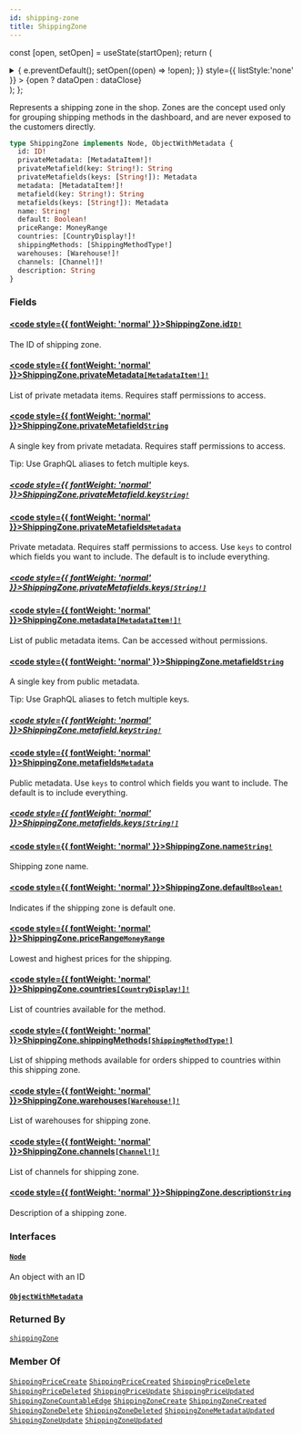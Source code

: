 ```yaml
---
id: shipping-zone
title: ShippingZone
---
```






const [open, setOpen] = useState(startOpen);
return (
<details {...(open ? { open: true } : {})} className="details" style={{ border:'none', boxShadow:'none', background:'var(--ifm-background-color)' }}>
<summary
onClick={(e) => {
e.preventDefault();
setOpen((open) => !open);
}}
style={{ listStyle:'none' }} >
{open ? dataOpen : dataClose}
</summary>
{open && children}
</details>
);
};

Represents a shipping zone in the shop. Zones are the concept used only for grouping shipping methods in the dashboard, and are never exposed to the customers directly.

```graphql
type ShippingZone implements Node, ObjectWithMetadata {
  id: ID!
  privateMetadata: [MetadataItem!]!
  privateMetafield(key: String!): String
  privateMetafields(keys: [String!]): Metadata
  metadata: [MetadataItem!]!
  metafield(key: String!): String
  metafields(keys: [String!]): Metadata
  name: String!
  default: Boolean!
  priceRange: MoneyRange
  countries: [CountryDisplay!]!
  shippingMethods: [ShippingMethodType!]
  warehouses: [Warehouse!]!
  channels: [Channel!]!
  description: String
}
```

### Fields

#### [<code style={{ fontWeight: 'normal' }}>ShippingZone.<b>id</b></code>](#)<Bullet />[`ID!`](../../../api-reference/miscellaneous/scalars/id.mdx) <Badge class="badge badge--secondary" text="non-null"/> <Badge class="badge badge--secondary" text="scalar"/> <Badge class="badge badge--secondary" text="miscellaneous"/>

The ID of shipping zone.

#### [<code style={{ fontWeight: 'normal' }}>ShippingZone.<b>privateMetadata</b></code>](#)<Bullet />[`[MetadataItem!]!`](../../../api-reference/miscellaneous/objects/metadata-item.mdx) <Badge class="badge badge--secondary" text="non-null"/> <Badge class="badge badge--secondary" text="object"/> <Badge class="badge badge--secondary" text="miscellaneous"/>

List of private metadata items. Requires staff permissions to access.

#### [<code style={{ fontWeight: 'normal' }}>ShippingZone.<b>privateMetafield</b></code>](#)<Bullet />[`String`](../../../api-reference/miscellaneous/scalars/string.mdx) <Badge class="badge badge--secondary" text="scalar"/> <Badge class="badge badge--secondary" text="miscellaneous"/>

A single key from private metadata. Requires staff permissions to access.

Tip: Use GraphQL aliases to fetch multiple keys.

##### [<code style={{ fontWeight: 'normal' }}>ShippingZone.privateMetafield.<b>key</b></code>](#)<Bullet />[`String!`](../../../api-reference/miscellaneous/scalars/string.mdx) <Badge class="badge badge--secondary" text="non-null"/> <Badge class="badge badge--secondary" text="scalar"/> <Badge class="badge badge--secondary" text="miscellaneous"/>

#### [<code style={{ fontWeight: 'normal' }}>ShippingZone.<b>privateMetafields</b></code>](#)<Bullet />[`Metadata`](../../../api-reference/miscellaneous/scalars/metadata.mdx) <Badge class="badge badge--secondary" text="scalar"/> <Badge class="badge badge--secondary" text="miscellaneous"/>

Private metadata. Requires staff permissions to access. Use `keys` to control which fields you want to include. The default is to include everything.

##### [<code style={{ fontWeight: 'normal' }}>ShippingZone.privateMetafields.<b>keys</b></code>](#)<Bullet />[`[String!]`](../../../api-reference/miscellaneous/scalars/string.mdx) <Badge class="badge badge--secondary" text="list"/> <Badge class="badge badge--secondary" text="scalar"/> <Badge class="badge badge--secondary" text="miscellaneous"/>

#### [<code style={{ fontWeight: 'normal' }}>ShippingZone.<b>metadata</b></code>](#)<Bullet />[`[MetadataItem!]!`](../../../api-reference/miscellaneous/objects/metadata-item.mdx) <Badge class="badge badge--secondary" text="non-null"/> <Badge class="badge badge--secondary" text="object"/> <Badge class="badge badge--secondary" text="miscellaneous"/>

List of public metadata items. Can be accessed without permissions.

#### [<code style={{ fontWeight: 'normal' }}>ShippingZone.<b>metafield</b></code>](#)<Bullet />[`String`](../../../api-reference/miscellaneous/scalars/string.mdx) <Badge class="badge badge--secondary" text="scalar"/> <Badge class="badge badge--secondary" text="miscellaneous"/>

A single key from public metadata.

Tip: Use GraphQL aliases to fetch multiple keys.

##### [<code style={{ fontWeight: 'normal' }}>ShippingZone.metafield.<b>key</b></code>](#)<Bullet />[`String!`](../../../api-reference/miscellaneous/scalars/string.mdx) <Badge class="badge badge--secondary" text="non-null"/> <Badge class="badge badge--secondary" text="scalar"/> <Badge class="badge badge--secondary" text="miscellaneous"/>

#### [<code style={{ fontWeight: 'normal' }}>ShippingZone.<b>metafields</b></code>](#)<Bullet />[`Metadata`](../../../api-reference/miscellaneous/scalars/metadata.mdx) <Badge class="badge badge--secondary" text="scalar"/> <Badge class="badge badge--secondary" text="miscellaneous"/>

Public metadata. Use `keys` to control which fields you want to include. The default is to include everything.

##### [<code style={{ fontWeight: 'normal' }}>ShippingZone.metafields.<b>keys</b></code>](#)<Bullet />[`[String!]`](../../../api-reference/miscellaneous/scalars/string.mdx) <Badge class="badge badge--secondary" text="list"/> <Badge class="badge badge--secondary" text="scalar"/> <Badge class="badge badge--secondary" text="miscellaneous"/>

#### [<code style={{ fontWeight: 'normal' }}>ShippingZone.<b>name</b></code>](#)<Bullet />[`String!`](../../../api-reference/miscellaneous/scalars/string.mdx) <Badge class="badge badge--secondary" text="non-null"/> <Badge class="badge badge--secondary" text="scalar"/> <Badge class="badge badge--secondary" text="miscellaneous"/>

Shipping zone name.

#### [<code style={{ fontWeight: 'normal' }}>ShippingZone.<b>default</b></code>](#)<Bullet />[`Boolean!`](../../../api-reference/miscellaneous/scalars/boolean.mdx) <Badge class="badge badge--secondary" text="non-null"/> <Badge class="badge badge--secondary" text="scalar"/> <Badge class="badge badge--secondary" text="miscellaneous"/>

Indicates if the shipping zone is default one.

#### [<code style={{ fontWeight: 'normal' }}>ShippingZone.<b>priceRange</b></code>](#)<Bullet />[`MoneyRange`](../../../api-reference/miscellaneous/objects/money-range.mdx) <Badge class="badge badge--secondary" text="object"/> <Badge class="badge badge--secondary" text="miscellaneous"/>

Lowest and highest prices for the shipping.

#### [<code style={{ fontWeight: 'normal' }}>ShippingZone.<b>countries</b></code>](#)<Bullet />[`[CountryDisplay!]!`](../../../api-reference/miscellaneous/objects/country-display.mdx) <Badge class="badge badge--secondary" text="non-null"/> <Badge class="badge badge--secondary" text="object"/> <Badge class="badge badge--secondary" text="miscellaneous"/>

List of countries available for the method.

#### [<code style={{ fontWeight: 'normal' }}>ShippingZone.<b>shippingMethods</b></code>](#)<Bullet />[`[ShippingMethodType!]`](../../../api-reference/shipping/objects/shipping-method-type.mdx) <Badge class="badge badge--secondary" text="list"/> <Badge class="badge badge--secondary" text="object"/> <Badge class="badge badge--secondary" text="shipping"/>

List of shipping methods available for orders shipped to countries within this shipping zone.

#### [<code style={{ fontWeight: 'normal' }}>ShippingZone.<b>warehouses</b></code>](#)<Bullet />[`[Warehouse!]!`](../../../api-reference/products/objects/warehouse.mdx) <Badge class="badge badge--secondary" text="non-null"/> <Badge class="badge badge--secondary" text="object"/> <Badge class="badge badge--secondary" text="products"/>

List of warehouses for shipping zone.

#### [<code style={{ fontWeight: 'normal' }}>ShippingZone.<b>channels</b></code>](#)<Bullet />[`[Channel!]!`](../../../api-reference/channels/objects/channel.mdx) <Badge class="badge badge--secondary" text="non-null"/> <Badge class="badge badge--secondary" text="object"/> <Badge class="badge badge--secondary" text="channels"/>

List of channels for shipping zone.

#### [<code style={{ fontWeight: 'normal' }}>ShippingZone.<b>description</b></code>](#)<Bullet />[`String`](../../../api-reference/miscellaneous/scalars/string.mdx) <Badge class="badge badge--secondary" text="scalar"/> <Badge class="badge badge--secondary" text="miscellaneous"/>

Description of a shipping zone.

### Interfaces

#### [`Node`](../../../api-reference/miscellaneous/interfaces/node.mdx) <Badge class="badge badge--secondary" text="interface"/> <Badge class="badge badge--secondary" text="miscellaneous"/>

An object with an ID

#### [`ObjectWithMetadata`](../../../api-reference/miscellaneous/interfaces/object-with-metadata.mdx) <Badge class="badge badge--secondary" text="interface"/> <Badge class="badge badge--secondary" text="miscellaneous"/>

### Returned By

[`shippingZone`](../../../api-reference/shipping/queries/shipping-zone.mdx) <Badge class="badge badge--secondary" text="query"/>

### Member Of

[`ShippingPriceCreate`](../../../api-reference/shipping/objects/shipping-price-create.mdx) <Badge class="badge badge--secondary" text="object"/><Bullet />[`ShippingPriceCreated`](../../../api-reference/shipping/objects/shipping-price-created.mdx) <Badge class="badge badge--secondary" text="object"/><Bullet />[`ShippingPriceDelete`](../../../api-reference/shipping/objects/shipping-price-delete.mdx) <Badge class="badge badge--secondary" text="object"/><Bullet />[`ShippingPriceDeleted`](../../../api-reference/shipping/objects/shipping-price-deleted.mdx) <Badge class="badge badge--secondary" text="object"/><Bullet />[`ShippingPriceUpdate`](../../../api-reference/shipping/objects/shipping-price-update.mdx) <Badge class="badge badge--secondary" text="object"/><Bullet />[`ShippingPriceUpdated`](../../../api-reference/shipping/objects/shipping-price-updated.mdx) <Badge class="badge badge--secondary" text="object"/><Bullet />[`ShippingZoneCountableEdge`](../../../api-reference/shipping/objects/shipping-zone-countable-edge.mdx) <Badge class="badge badge--secondary" text="object"/><Bullet />[`ShippingZoneCreate`](../../../api-reference/shipping/objects/shipping-zone-create.mdx) <Badge class="badge badge--secondary" text="object"/><Bullet />[`ShippingZoneCreated`](../../../api-reference/shipping/objects/shipping-zone-created.mdx) <Badge class="badge badge--secondary" text="object"/><Bullet />[`ShippingZoneDelete`](../../../api-reference/shipping/objects/shipping-zone-delete.mdx) <Badge class="badge badge--secondary" text="object"/><Bullet />[`ShippingZoneDeleted`](../../../api-reference/shipping/objects/shipping-zone-deleted.mdx) <Badge class="badge badge--secondary" text="object"/><Bullet />[`ShippingZoneMetadataUpdated`](../../../api-reference/shipping/objects/shipping-zone-metadata-updated.mdx) <Badge class="badge badge--secondary" text="object"/><Bullet />[`ShippingZoneUpdate`](../../../api-reference/shipping/objects/shipping-zone-update.mdx) <Badge class="badge badge--secondary" text="object"/><Bullet />[`ShippingZoneUpdated`](../../../api-reference/shipping/objects/shipping-zone-updated.mdx) <Badge class="badge badge--secondary" text="object"/>
